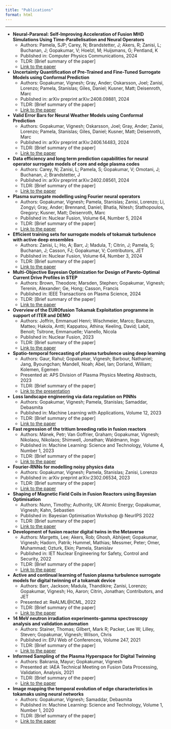 ```yaml
---
title: "Publications"
format: html
---
```


***

- **Neural-Parareal: Self-Improving Acceleration of Fusion MHD Simulations Using Time-Parallelisation and Neural Operators**
  - Authors: Pamela, SJP; Carey, N; Brandstetter, J; Akers, R; Zanisi, L; Buchanan, J; Gopakumar, V; Hoelzl, M; Huijsmans, G; Pentland, K
  - Published in: Computer Physics Communications, 2024
  - TLDR: [Brief summary of the paper]
  - [Link to the paper](https://www.sciencedirect.com/science/article/abs/pii/S001046552400314X)

- **Uncertainty Quantification of Pre-Trained and Fine-Tuned Surrogate Models using Conformal Prediction**
  - Authors: Gopakumar, Vignesh; Gray, Ander; Oskarsson, Joel; Zanisi, Lorenzo; Pamela, Stanislas; Giles, Daniel; Kusner, Matt; Deisenroth, Marc
  - Published in: arXiv preprint arXiv:2408.09881, 2024
  - TLDR: [Brief summary of the paper]
  - [Link to the paper](https://arxiv.org/abs/2408.09881)

- **Valid Error Bars for Neural Weather Models using Conformal Prediction**
  - Authors: Gopakumar, Vignesh; Oskarsson, Joel; Gray, Ander; Zanisi, Lorenzo; Pamela, Stanislas; Giles, Daniel; Kusner, Matt; Deisenroth, Marc
  - Published in: arXiv preprint arXiv:2406.14483, 2024
  - TLDR: [Brief summary of the paper]
  - [Link to the paper](https://arxiv.org/abs/2406.14483)

- **Data efficiency and long term prediction capabilities for neural operator surrogate models of core and edge plasma codes**
  - Authors: Carey, N; Zanisi, L; Pamela, S; Gopakumar, V; Omotani, J; Buchanan, J; Brandstetter, J
  - Published in: arXiv preprint arXiv:2402.08561, 2024
  - TLDR: [Brief summary of the paper]
  - [Link to the paper](https://arxiv.org/abs/2402.08561)

- **Plasma surrogate modelling using Fourier neural operators**
  - Authors: Gopakumar, Vignesh; Pamela, Stanislas; Zanisi, Lorenzo; Li, Zongyi; Gray, Ander; Brennand, Daniel; Bhatia, Nitesh; Stathopoulos, Gregory; Kusner, Matt; Deisenroth, Marc
  - Published in: Nuclear Fusion, Volume 64, Number 5, 2024
  - TLDR: [Brief summary of the paper]
  - [Link to the paper](https://iopscience.iop.org/article/10.1088/1741-4326/ad313a/meta)

- **Efficient training sets for surrogate models of tokamak turbulence with active deep ensembles**
  - Authors: Zanisi, L; Ho, A; Barr, J; Madula, T; Citrin, J; Pamela, S; Buchanan, J; Casson, FJ; Gopakumar, V; Contributors, JET
  - Published in: Nuclear Fusion, Volume 64, Number 3, 2024
  - TLDR: [Brief summary of the paper]
  - [Link to the paper](https://iopscience.iop.org/article/10.1088/1741-4326/ad240d/meta)

- **Multi-Objective Bayesian Optimization for Design of Pareto-Optimal Current Drive Profiles in STEP**
  - Authors: Brown, Theodore; Marsden, Stephen; Gopakumar, Vignesh; Terenin, Alexander; Ge, Hong; Casson, Francis
  - Published in: IEEE Transactions on Plasma Science, 2024
  - TLDR: [Brief summary of the paper]
  - [Link to the paper](https://ieeexplore.ieee.org/abstract/document/10507168)

- **Overview of the EUROfusion Tokamak Exploitation programme in support of ITER and DEMO**
  - Authors: Joffrin, Emmanuel Henri; Wischmeier, Marco; Baruzzo, Matteo; Hakola, Antti; Kappatou, Athina; Keeling, David; Labit, Benoit; Tsitrone, Emmanuelle; Vianello, Nicola
  - Published in: Nuclear Fusion, 2023
  - TLDR: [Brief summary of the paper]
  - [Link to the paper](https://iopscience.iop.org/article/10.1088/1741-4326/ad2be4/meta)

- **Spatio-temporal forecasting of plasma turbulence using deep learning**
  - Authors: Gaur, Rahul; Gopakumar, Vignesh; Barbour, Nathaniel; Jang, Byoungchan; Mandell, Noah; Abel, Ian; Dorland, William; Kolemen, Egemen
  - Presented at: APS Division of Plasma Physics Meeting Abstracts, 2023
  - TLDR: [Brief summary of the paper]
  - [Link to the presentation](https://ui.adsabs.harvard.edu/abs/2023APS..DPPJO9015G/abstract)

- **Loss landscape engineering via data regulation on PINNs**
  - Authors: Gopakumar, Vignesh; Pamela, Stanislas; Samaddar, Debasmita
  - Published in: Machine Learning with Applications, Volume 12, 2023
  - TLDR: [Brief summary of the paper]
  - [Link to the paper](https://www.sciencedirect.com/science/article/pii/S2666827023000178)

- **Fast regression of the tritium breeding ratio in fusion reactors**
  - Authors: Mánek, Petr; Van Goffrier, Graham; Gopakumar, Vignesh; Nikolaou, Nikolaos; Shimwell, Jonathan; Waldmann, Ingo
  - Published in: Machine Learning: Science and Technology, Volume 4, Number 1, 2023
  - TLDR: [Brief summary of the paper]
  - [Link to the paper](https://iopscience.iop.org/article/10.1088/2632-2153/acb2b3/meta)

- **Fourier-RNNs for modelling noisy physics data**
  - Authors: Gopakumar, Vignesh; Pamela, Stanislas; Zanisi, Lorenzo
  - Published in: arXiv preprint arXiv:2302.06534, 2023
  - TLDR: [Brief summary of the paper]
  - [Link to the paper](https://arxiv.org/abs/2302.06534)

- **Shaping of Magnetic Field Coils in Fusion Reactors using Bayesian Optimisation**
  - Authors: Nunn, Timothy; Authority, UK Atomic Energy; Gopakumar, Vignesh; Kahn, Sebastien
  - Published in: Bayesian Optimisation Workshop @ NeurIPS 2022
  - TLDR: [Brief summary of the paper]
  - [Link to the paper](https://arxiv.org/abs/2310.01455)

- **Development of fusion reactor digital twins in the Metaverse**
  - Authors: Margetts, Lee; Akers, Rob; Ghosh, Abhijeet; Gopakumar, Vignesh; Hadorn, Patrik; Hummel, Mathias; Messmer, Peter; Omer, Muhammad; Ozturk, Ekin; Pamela, Stanislav
  - Published in: IET Nuclear Engineering for Safety, Control and Security, 2022
  - TLDR: [Brief summary of the paper]
  - [Link to the paper](https://digital-library.theiet.org/content/journals/10.1049/nse2.12066)

- **Active and continual learning of fusion plasma turbulence surrogate models for digital twinning of a tokamak device**
  - Authors: Barr, Jackson; Madula, Thandikire; Zanisi, Lorenzo; Gopakumar, Vignesh; Ho, Aaron; Citrin, Jonathan; Contributors, and JET
  - Presented at: ReALML@ICML, 2022
  - TLDR: [Brief summary of the paper]
  - [Link to the paper](https://realworldml.github.io/files/cr/paper24.pdf)


- **14 MeV neutron irradiation experiments-gamma spectroscopy analysis and validation automation**
  - Authors: Stainer, Thomas; Gilbert, Mark R; Packer, Lee W; Lilley, Steven; Gopakumar, Vignesh; Wilson, Chris
  - Published in: EPJ Web of Conferences, Volume 247, 2021
  - TLDR: [Brief summary of the paper]
  - [Link to the paper](https://doi.org/10.1051/epjconf/202124709010)

- **Informed Sampling of the Plasma Hyperspace for Digital Twinning**
  - Authors: Bakrania, Mayur; Gopkakumar, Vignesh
  - Presented at: IAEA Technical Meeting on Fusion Data Processing, Validation, Analysis, 2021
  - TLDR: [Brief summary of the paper]
  - [Link to the paper](https://conferences.iaea.org/event/251/)

- **Image mapping the temporal evolution of edge characteristics in tokamaks using neural networks**
  - Authors: Gopakumar, Vignesh; Samaddar, Debasmita
  - Published in: Machine Learning: Science and Technology, Volume 1, Number 1, 2020
  - TLDR: [Brief summary of the paper]
  - [Link to the paper](https://iopscience.iop.org/article/10.1088/2632-2153/ab5639/meta)
